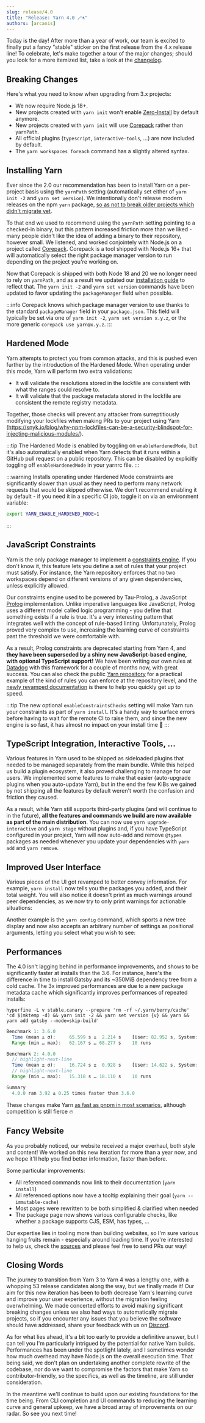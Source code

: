 ```yaml
---
slug: release/4.0
title: "Release: Yarn 4.0 🪄⚗️"
authors: [arcanis]
---
```



Today is the day! After more than a year of work, our team is excited to finally put a fancy "stable" sticker on the first release from the 4.x release line! To celebrate, let's make together a tour of the major changes; should you look for a more itemized list, take a look at the [changelog](/advanced/changelog#400).

## Breaking Changes

Here's what you need to know when upgrading from 3.x projects:

- We now require Node.js 18+.
- New projects created with `yarn init` won't enable [Zero-Install](/features/caching#zero-installs) by default anymore.
- New projects created with `yarn init` will use [Corepack](https://nodejs.org/api/corepack.html) rather than `yarnPath`.
- All official plugins (`typescript`, `interactive-tools`, ...) are now included by default.
- The `yarn workspaces foreach` command has a slightly altered syntax.

## Installing Yarn

Ever since the 2.0 our recommendation has been to install Yarn on a per-project basis using the `yarnPath` setting (automatically set either of `yarn init -2` and `yarn set version`). We intentionally don't release modern releases on the npm `yarn` package, [so as not to break older projects which didn't migrate yet](/getting-started/qa#why-is-the-yarn-package-on-npm-still-on-1x).

To that end we used to recommend using the `yarnPath` setting pointing to a checked-in binary, but this pattern increased friction more than we liked - many people didn't like the idea of adding a binary to their repository, however small. We listened, and worked conjointely with Node.js on a project called [Corepack](https://nodejs.org/api/corepack.html). Corepack is a tool shipped with Node.js 16+ that will automatically select the right package manager version to run depending on the project you're working on.

Now that Corepack is shipped with both Node 18 and 20 we no longer need to rely on `yarnPath`, and as a result we updated our [installation guide](/getting-started/install) to reflect that. The `yarn init -2` and `yarn set version` commands have been updated to favor updating the `packageManager` field when possible.

:::info
Corepack knows which package manager version to use thanks to the standard `packageManager` field in your `package.json`. This field will typically be set via one of `yarn init -2`, `yarn set version x.y.z`, or the more generic `corepack use yarn@x.y.z`.
:::

## Hardened Mode

Yarn attempts to protect you from common attacks, and this is pushed even further by the introduction of the Hardened Mode. When operating under this mode, Yarn will perform two extra validations:

- It will validate the resolutions stored in the lockfile are consistent with what the ranges could resolve to.
- It will validate that the package metadata stored in the lockfile are consistent the remote registry metadata.

Together, those checks will prevent any attacker from surreptitiously modifying your lockfiles when making PRs to your project using Yarn (https://snyk.io/blog/why-npm-lockfiles-can-be-a-security-blindspot-for-injecting-malicious-modules/).

:::tip
The Hardened Mode is enabled by toggling on `enableHardenedMode`, but it's also automatically enabled when Yarn detects that it runs within a GitHub pull request on a public repository. This can be disabled by explicitly toggling off `enableHardenedMode` in your yarnrc file.
:::

:::warning
Installs operating under Hardened Mode constraints are significantly slower than usual as they need to perform many network requests that would be skipped otherwise. We don't recommend enabling it by default - if you need it in a specific CI job, toggle it on via an environment variable:

```bash
export YARN_ENABLE_HARDENED_MODE=1
```
:::

## JavaScript Constraints

Yarn is the only package manager to implement a [constraints engine](/features/constraints). If you don't know it, this feature lets you define a set of rules that your project must satisfy. For instance, the Yarn repository enforces that no two workspaces depend on different versions of any given dependencies, unless explicitly allowed.

Our constraints engine used to be powered by Tau-Prolog, a JavaScript [Prolog](https://en.wikipedia.org/wiki/Prolog#Rules_and_facts) implementation. Unlike imperative languages like JavaScript, Prolog uses a different model called logic programming - you define that something exists if a rule is true. It's a very interesting pattern that integrates well with the concept of rule-based linting. Unfortunately, Prolog proved very complex to use, increasing the learning curve of constraints past the threshold we were comfortable with.

As a result, Prolog constraints are deprecated starting from Yarn 4, and **they have been superseded by a shiny new JavaScript-based engine, with optional TypeScript support!** We have been writing our own rules at [Datadog](https://www.datadoghq.com/) with this framework for a couple of months now, with great success. You can also check the public [Yarn repository](https://github.com/yarnpkg/berry/blob/c3b319a8943dcc35e689ebff4051c112bfc598f5/yarn.config.cjs#L17-L43) for a practical example of the kind of rules you can enforce at the repository level, and the [newly revamped documentation](/features/constraints) is there to help you quickly get up to speed.

:::tip
The new optional `enableConstraintsChecks` setting will make Yarn run your constraints as part of `yarn install`. It's a handy way to surface errors before having to wait for the remote CI to raise them, and since the new engine is so fast, it has almost no impact on your install time 🚀
:::

## TypeScript Integration, Interactive Tools, ...

Various features in Yarn used to be shipped as sideloaded plugins that needed to be managed separately from the main bundle. While this helped us build a plugin ecosystem, it also proved challenging to manage for our users. We implemented some features to make that easier (auto-upgrade plugins when you auto-update Yarn), but in the end the few KiBs we gained by not shipping all the features by default weren't worth the confusion and friction they caused.

As a result, while Yarn still supports third-party plugins (and will continue to in the future), **all the features and commands we build are now available as part of the main distribution**. You can now use `yarn upgrade-interactive` and `yarn stage` without plugins and, if you have TypeScript configured in your project, Yarn will now auto-add and remove `@types` packages as needed whenever you update your dependencies with `yarn add` and `yarn remove`.

## Improved User Interface

Various pieces of the UI got revamped to better convey information. For example, `yarn install` now tells you the packages you added, and their total weight. You will also notice it doesn't print as much warnings around peer dependencies, as we now try to only print warnings for actionable situations:


<TerminalRender content={addNextTerm}/>

Another example is the `yarn config` command, which sports a new tree display and now also accepts an arbitrary number of settings as positional arguments, letting you select what you wish to see:


<TerminalRender content={configTerm}/>

## Performances

The 4.0 isn't lagging behind in performance improvements, and shows to be significantly faster at installs than the 3.6. For instance, here's the difference in time to install Gatsby and its ~350MiB dependency tree from a cold cache. The 3x improved performances are due to a new package metadata cache which significantly improves performances of repeated installs:

```
hyperfine -L v stable,canary --prepare 'rm -rf ~/.yarn/berry/cache' 'cd $(mktemp -d) && yarn init -2 && yarn set version {v} && yarn && yarn add gatsby --mode=skip-build'
```

```js
Benchmark 1: 3.6.0
  Time (mean ± σ):     65.599 s ±  2.214 s    [User: 82.952 s, System: 8.638 s]
  Range (min … max):   62.167 s … 68.277 s    10 runs

Benchmark 2: 4.0.0
  // highlight-next-line
  Time (mean ± σ):     16.724 s ±  0.928 s    [User: 14.622 s, System: 5.743 s]
  // highlight-next-line
  Range (min … max):   15.318 s … 18.110 s    10 runs

Summary
  4.0.0 ran 3.92 ± 0.25 times faster than 3.6.0
```

These changes make Yarn [as fast as pnpm in most scenarios](/features/performances), although competition is still fierce 🔥

## Fancy Website

As you probably noticed, our website received a major overhaul, both style and content! We worked on this new iteration for more than a year now, and we hope it'll help you find better information, faster than before.

Some particular improvements:

- All referenced commands now link to their documentation (`yarn install`)
- All referenced options now have a tooltip explaining their goal (`yarn --immutable-cache`)
- Most pages were rewritten to be both simplified & clarified when needed
- The package page now shows various configurable checks, like whether a package supports CJS, ESM, has types, ...

Our expertise lies in tooling more than building websites, so I'm sure various hanging fruits remain - especially around loading time. If you're interested to help us, check the [sources](https://github.com/yarnpkg/berry/tree/master/packages/docusaurus) and please feel free to send PRs our way!

## Closing Words

The journey to transition from Yarn 3 to Yarn 4 was a lengthy one, with a whopping 53 release candidates along the way, but we finally made it! Our aim for this new iteration has been to both decrease Yarn's learning curve and improve your user experience, without the migration feeling overwhelming. We made concerted efforts to avoid making significant breaking changes unless we also had ways to automatically migrate projects, so if you encounter any issues that you believe the software should have addressed, share your feedback with us on [Discord](https://discord.gg/yarnpkg).

As for what lies ahead, it's a bit too early to provide a definitive answer, but I can tell you I'm particularly intrigued by the potential for native Yarn builds. Performances has been under the spotlight lately, and I sometimes wonder how much overhead may have Node.js on the overall execution time. That being said, we don't plan on undertaking another complete rewrite of the codebase, nor do we want to compromise the factors that make Yarn so contributor-friendly, so the specifics, as well as the timeline, are still under consideration.

In the meantime we'll continue to build upon our existing foundations for the time being. From CLI completion and UI commands to reducing the learning curve and general upkeep, we have a broad array of improvements on our radar. So see you next time!
